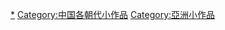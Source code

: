 {{Hiddencat}}

[[Category:中華民國|*]]
[[Category:中国各朝代小作品|Category:中国各朝代小作品]]
[[Category:亞洲小作品|Category:亞洲小作品]]